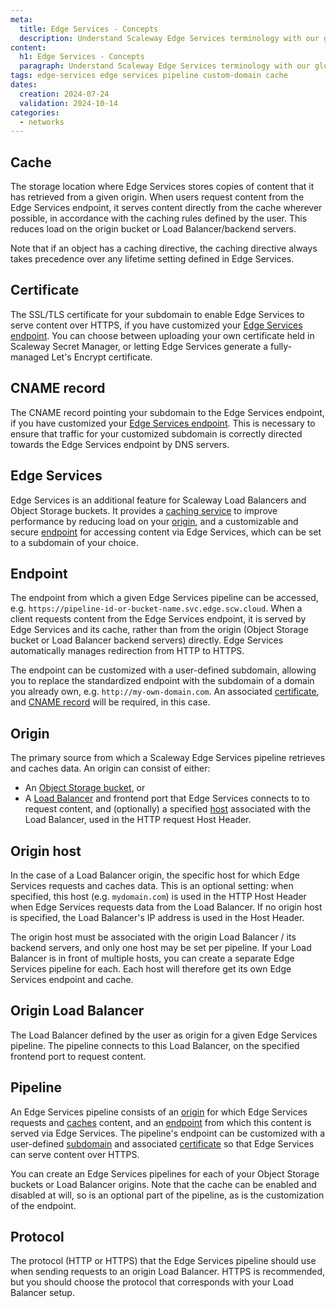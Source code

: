 ```yaml
---
meta:
  title: Edge Services - Concepts
  description: Understand Scaleway Edge Services terminology with our glossary of the core concepts underpinning this product. Learn about key features, architecture, and best practices.
content:
  h1: Edge Services - Concepts
  paragraph: Understand Scaleway Edge Services terminology with our glossary of the core concepts underpinning this product. Learn about key features, architecture, and best practices.
tags: edge-services edge services pipeline custom-domain cache
dates:
  creation: 2024-07-24
  validation: 2024-10-14
categories:
  - networks
---
```


## Cache

The storage location where Edge Services stores copies of content that it has retrieved from a given origin. When users request content from the Edge Services endpoint, it serves content directly from the cache wherever possible, in accordance with the caching rules defined by the user. This reduces load on the origin bucket or Load Balancer/backend servers.

Note that if an object has a caching directive, the caching directive always takes precedence over any lifetime setting defined in Edge Services.

## Certificate

The SSL/TLS certificate for your subdomain to enable Edge Services to serve content over HTTPS, if you have customized your [Edge Services endpoint](#endpoint). You can choose between uploading your own certificate held in Scaleway Secret Manager, or letting Edge Services generate a fully-managed Let's Encrypt certificate.

## CNAME record

The CNAME record pointing your subdomain to the Edge Services endpoint, if you have customized your [Edge Services endpoint](#endpoint). This is necessary to ensure that traffic for your customized subdomain is correctly directed towards the Edge Services endpoint by DNS servers.

## Edge Services

Edge Services is an additional feature for Scaleway Load Balancers and Object Storage buckets. It provides a [caching service](/network/edge-services/how-to/configure-cache/) to improve performance by reducing load on your [origin](#origin), and a customizable and secure [endpoint](#endpoint) for accessing content via Edge Services, which can be set to a subdomain of your choice.

## Endpoint

The endpoint from which a given Edge Services pipeline can be accessed, e.g. `https://pipeline-id-or-bucket-name.svc.edge.scw.cloud`. When a client requests content from the Edge Services endpoint, it is served by Edge Services and its cache, rather than from the origin (Object Storage bucket or Load Balancer backend servers) directly. Edge Services automatically manages redirection from HTTP to HTTPS.

The endpoint can be customized with a user-defined subdomain, allowing you to replace the standardized endpoint with the subdomain of a domain you already own, e.g. `http://my-own-domain.com`. An associated [certificate](#certificate), and [CNAME record](#cname) will be required, in this case.

## Origin

The primary source from which a Scaleway Edge Services pipeline retrieves and caches data. An origin can consist of either:

- An [Object Storage bucket](/storage/object/how-to/create-a-bucket/), or
- A [Load Balancer](#origin-load-balancer) and frontend port that Edge Services connects to to request content, and (optionally) a specified [host](#origin-host) associated with the Load Balancer, used in the HTTP request Host Header.

## Origin host

In the case of a Load Balancer origin, the specific host for which Edge Services requests and caches data. This is an optional setting: when specified, this host (e.g. `mydomain.com`) is used in the HTTP Host Header when Edge Services requests data from the Load Balancer. If no origin host is specified, the Load Balancer's IP address is used in the Host Header. 

The origin host must be associated with the origin Load Balancer / its backend servers, and only one host may be set per pipeline. If your Load Balancer is in front of multiple hosts, you can create a separate Edge Services pipeline for each. Each host will therefore get its own Edge Services endpoint and cache.

## Origin Load Balancer

The Load Balancer defined by the user as origin for a given Edge Services pipeline. The pipeline connects to this Load Balancer, on the specified frontend port to request content.

## Pipeline

<Lightbox src="scaleway-edge-services-pipeline.webp" alt="A diagram shows the elements and workflow of an Edge Services pipeline. The user connects to the customizable Edge Services endpoint (with its SSL/TLS certificate), which fetches content from the Edge Services cache, which itself fetches content to cache from an origin which is either an Object Storage bucket or Load Balancer" />

An Edge Services pipeline consists of an [origin](#origin) for which Edge Services requests and [caches](#cache) content, and an [endpoint](#endpoint) from which this content is served via Edge Services. The pipeline's endpoint can be customized with a user-defined [subdomain](#subdomain) and associated [certificate](#certificate) so that Edge Services can serve content over HTTPS. 

You can create an Edge Services pipelines for each of your Object Storage buckets  or Load Balancer origins. Note that the cache can be enabled and disabled at will, so is an optional part of the pipeline, as is the customization of the endpoint.

## Protocol

The protocol (HTTP or HTTPS) that the Edge Services pipeline should use when sending requests to an origin Load Balancer. HTTPS is recommended, but you should choose the protocol that corresponds with your Load Balancer setup.